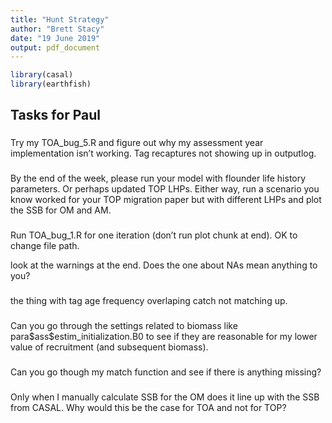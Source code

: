 ```yaml
---
title: "Hunt Strategy"
author: "Brett Stacy"
date: "19 June 2019"
output: pdf_document
---
```


```r
library(casal)
library(earthfish)
```



## Tasks for Paul

### 
Try my TOA_bug_5.R and figure out why my assessment year implementation isn't working. Tag recaptures not showing up in outputlog.


### 
By the end of the week, please run your model with flounder life history parameters. Or perhaps updated TOP LHPs. Either way, run a scenario you know worked for your TOP migration paper but with different LHPs and plot the SSB for OM and AM. 



### 
Run TOA_bug_1.R for one iteration (don't run plot chunk at end). OK to change file path.

look at the warnings at the end. Does the one about NAs mean anything to you?



### 
the thing with tag age frequency overlaping catch not matching up.



### 
Can you go through the settings related to biomass like para\$ass\$estim_initialization.B0 to see if they are reasonable for my lower value of recruitment (and subsequent biomass).
  
  
  
### 
Can you go though my match function and see if there is anything missing?


### 
Only when I manually calculate SSB for the OM does it line up with the SSB from CASAL. Why would this be the case for TOA and not for TOP?



